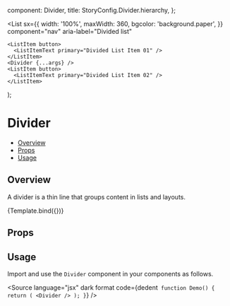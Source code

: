 
  component: Divider,
  title: StoryConfig.Divider.hierarchy,
};

<Meta title={meta.title} component={meta.component} />

  <List
    sx={{
      width: '100%',
      maxWidth: 360,
      bgcolor: 'background.paper',
    }}
    component="nav"
    aria-label="Divided list"
  >
    <ListItem button>
      <ListItemText primary="Divided List Item 01" />
    </ListItem>
    <Divider {...args} />
    <ListItem button>
      <ListItemText primary="Divided List Item 02" />
    </ListItem>
  </List>
);

# Divider

- [Overview](#overview)
- [Props](#props)
- [Usage](#usage)

## Overview

A divider is a thin line that groups content in lists and layouts.

<Canvas>
  <Story name="Overview">{Template.bind({})}</Story>
</Canvas>

## Props

<ArgsTable story="Overview" />

## Usage

Import and use the `Divider` component in your components as follows.

<Source
  language="jsx"
  dark
  format
  code={dedent`
function Demo() {
  return (
    <Divider />
  );
}`}
/>
